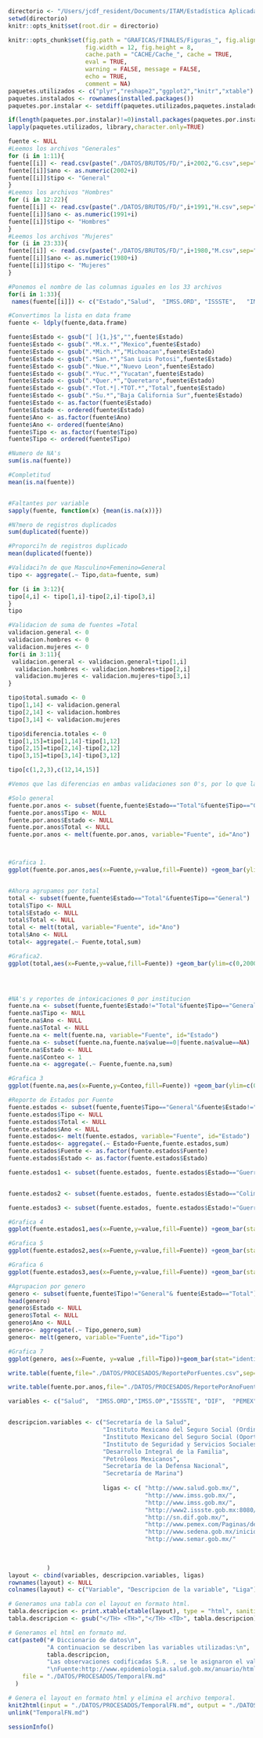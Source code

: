 ```r
directorio <- "/Users/jcdf_resident/Documents/ITAM/Estadística Aplicada I/Proyecto"
setwd(directorio)
knitr::opts_knit$set(root.dir = directorio)

knitr::opts_chunk$set(fig.path = "GRAFICAS/FINALES/Figuras_", fig.align = 'center',
                      fig.width = 12, fig.height = 8, 
                      cache.path = "CACHE/Cache_", cache = TRUE, 
                      eval = TRUE, 
                      warning = FALSE, message = FALSE,
                      echo = TRUE, 
                      comment = NA)
paquetes.utilizados <- c("plyr","reshape2","ggplot2","knitr","xtable")
paquetes.instalados <- rownames(installed.packages())
paquetes.por.instalar <- setdiff(paquetes.utilizados,paquetes.instalados)

if(length(paquetes.por.instalar)!=0)install.packages(paquetes.por.instalar)
lapply(paquetes.utilizados, library,character.only=TRUE)
```


```r
fuente <- NULL
#Leemos los archivos "Generales"
for (i in 1:11){
fuente[[i]] <- read.csv(paste("./DATOS/BRUTOS/FD/",i+2002,"G.csv",sep=""),sep=",", header= TRUE,stringsAsFactors=TRUE,na.strings=c("NA","S.R.","S/R"), fileEncoding="latin1")
fuente[[i]]$ano <- as.numeric(2002+i)
fuente[[i]]$tipo <- "General"
}
#Leemos los archivos "Hombres"
for (i in 12:22){
fuente[[i]] <- read.csv(paste("./DATOS/BRUTOS/FD/",i+1991,"H.csv",sep=""),sep=",", header= TRUE,stringsAsFactors=TRUE,na.strings=c("NA","S.R.","S/R"), fileEncoding="latin1")
fuente[[i]]$ano <- as.numeric(1991+i)
fuente[[i]]$tipo <- "Hombres"
}
#Leemos los archivos "Mujeres"
for (i in 23:33){
fuente[[i]] <- read.csv(paste("./DATOS/BRUTOS/FD/",i+1980,"M.csv",sep=""),sep=",", header= TRUE,stringsAsFactors=TRUE,na.strings=c("NA","S.R.","S/R"), fileEncoding="latin1")
fuente[[i]]$ano <- as.numeric(1980+i)
fuente[[i]]$tipo <- "Mujeres"
}

#Ponemos el nombre de las columnas iguales en los 33 archivos
for(i in 1:33){
 names(fuente[[i]]) <- c("Estado","Salud",  "IMSS.ORD",	"ISSSTE",	"IMSS.OP",	"DIF",	"PEMEX",	"SEDENA",	"SEMAR","Otras",	"Total","Ano","Tipo")}

#Convertimos la lista en data frame
fuente <- ldply(fuente,data.frame)
```

```r
fuente$Estado <- gsub("[ ]{1,}$","",fuente$Estado)
fuente$Estado <- gsub(".*M.x.*","Mexico",fuente$Estado)
fuente$Estado <- gsub(".*Mich.*","Michoacan",fuente$Estado)
fuente$Estado <- gsub(".*San.*","San Luis Potosi",fuente$Estado)
fuente$Estado <- gsub(".*Nue.*","Nuevo Leon",fuente$Estado)
fuente$Estado <- gsub(".*Yuc.*","Yucatan",fuente$Estado)
fuente$Estado <- gsub(".*Quer.*","Queretaro",fuente$Estado)
fuente$Estado <- gsub(".*Tot.*|.*TOT.*","Total",fuente$Estado)
fuente$Estado <- gsub(".*Su.*","Baja California Sur",fuente$Estado)
fuente$Estado <- as.factor(fuente$Estado)
fuente$Estado <- ordered(fuente$Estado)
fuente$Ano <- as.factor(fuente$Ano)
fuente$Ano <- ordered(fuente$Ano)
fuente$Tipo <- as.factor(fuente$Tipo)
fuente$Tipo <- ordered(fuente$Tipo)

```



```r
#Numero de NA's
sum(is.na(fuente))

#Completitud
mean(is.na(fuente))


#Faltantes por variable
sapply(fuente, function(x) {mean(is.na(x))}) 

#N?mero de registros duplicados
sum(duplicated(fuente))

#Proporci?n de registros duplicado
mean(duplicated(fuente))

#Validaci?n de que Masculino+Femenino=General
tipo <- aggregate(.~ Tipo,data=fuente, sum)

for (i in 3:12){
tipo[4,i] <- tipo[1,i]-tipo[2,i]-tipo[3,i]
}
tipo

#Validacion de suma de fuentes =Total
validacion.general <- 0
validacion.hombres <- 0
validacion.mujeres <- 0
for(i in 3:11){
 validacion.general <- validacion.general+tipo[1,i]
  validacion.hombres <- validacion.hombres+tipo[2,i]
  validacion.mujeres <- validacion.mujeres+tipo[3,i]
}

tipo$total.sumado <- 0
tipo[1,14] <- validacion.general
tipo[2,14] <- validacion.hombres
tipo[3,14] <- validacion.mujeres

tipo$diferencia.totales <- 0
tipo[1,15]=tipo[1,14]-tipo[1,12]
tipo[2,15]=tipo[2,14]-tipo[2,12]
tipo[3,15]=tipo[3,14]-tipo[3,12]

tipo[c(1,2,3),c(12,14,15)]

#Vemos que las diferencias en ambas validaciones son 0's, por lo que la información es verídica. La prueba de rangos indica que igual estan estructurados de manera correcta, ninguna fuente proporcionó mas datos que el total reportado.
```


```r
#Solo general
fuente.por.anos <- subset(fuente,fuente$Estado=="Total"&fuente$Tipo=="General") 
fuente.por.anos$Tipo <- NULL
fuente.por.anos$Estado <- NULL
fuente.por.anos$Total <- NULL
fuente.por.anos <- melt(fuente.por.anos, variable="Fuente", id="Ano")



#Grafica 1.
ggplot(fuente.por.anos,aes(x=Fuente,y=value,fill=Fuente)) +geom_bar(ylim=c(0,200000),stat="identity")+theme_bw()+theme(axis.title.x=element_blank(),axis.title.y=element_blank(),axis.text.x=element_blank())+facet_wrap(~Ano)+ggtitle("Intoxicaciones registradas por fuentes distribuidas anualmente")+theme(plot.title=element_text(face="bold",lineheight=1))


#Ahora agrupamos por total
total <- subset(fuente,fuente$Estado=="Total"&fuente$Tipo=="General") 
total$Tipo <- NULL
total$Estado <- NULL
total$Total <- NULL
total <- melt(total, variable="Fuente", id="Ano")
total$Ano <- NULL
total<- aggregate(.~ Fuente,total,sum)

#Grafica2.
ggplot(total,aes(x=Fuente,y=value,fill=Fuente)) +geom_bar(ylim=c(0,200000),stat="identity")+theme_bw()+theme(axis.title.x=element_blank(),axis.title.y=element_blank())+guides(fill=FALSE)+ggtitle("Intoxicaciones totales registradas por fuentes \n Periodo 2003-2013")+theme(plot.title=element_text(face="bold",lineheight=1))


                                                                                                               
```

```r

#NA's y reportes de intoxicaciones 0 por institucion
fuente.na <- subset(fuente,fuente$Estado!="Total"&fuente$Tipo=="General")
fuente.na$Tipo <- NULL
fuente.na$Ano <- NULL
fuente.na$Total <- NULL
fuente.na <- melt(fuente.na, variable="Fuente", id="Estado")
fuente.na <- subset(fuente.na,fuente.na$value==0|fuente.na$value==NA)
fuente.na$Estado <- NULL
fuente.na$Conteo <- 1
fuente.na <- aggregate(.~ Fuente,fuente.na,sum)

#Grafica 3
ggplot(fuente.na,aes(x=Fuente,y=Conteo,fill=Fuente)) +geom_bar(ylim=c(0,15),stat="identity")+theme_bw()+guides(fill=FALSE)+theme(axis.title.x=element_blank(),axis.title.y=element_blank())+ggtitle("Número de veces en que la institución no reportó incidentes \n Periodo 2003-2013")+theme(plot.title=element_text(face="bold",lineheight=1))

```

```r
#Reporte de Estados por Fuente
fuente.estados <- subset(fuente,fuente$Tipo=="General"&fuente$Estado!="Total")
fuente.estados$Tipo <- NULL
fuente.estados$Total <- NULL
fuente.estados$Ano <- NULL
fuente.estados<- melt(fuente.estados, variable="Fuente", id="Estado")
fuente.estados<- aggregate(.~ Estado+Fuente,fuente.estados,sum)
fuente.estados$Fuente <- as.factor(fuente.estados$Fuente)
fuente.estados$Estado <- as.factor(fuente.estados$Estado)

fuente.estados1 <- subset(fuente.estados, fuente.estados$Estado=="Guerrero"|fuente.estados$Estado=="Guanajuato"|fuente.estados$Estado=="Michoacan"|fuente.estados$Estado=="Morelos"|fuente.estados$Estado=="Jalisco"|fuente.estados$Estado=="Puebla")


fuente.estados2 <- subset(fuente.estados, fuente.estados$Estado=="Colima"|fuente.estados$Estado=="Durango"|fuente.estados$Estado=="Mexico"|fuente.estados$Estado=="Nayarit"|fuente.estados$Estado=="Oaxaca"|fuente.estados$Estado=="Queretaro"|fuente.estados$Estado=="Sinaloa"|fuente.estados$Estado=="Sonora"|fuente.estados$Estado=="Zacatecas"|fuente.estados$Estado=="Aguascalientes")

fuente.estados3 <- subset(fuente.estados, fuente.estados$Estado!="Guerrero"&fuente.estados$Estado!="Guanajuato"&fuente.estados$Estado!="Michoacan"&fuente.estados$Estado!="Morelos"&fuente.estados$Estado!="Jalisco"&fuente.estados$Estado!="Puebla"&fuente.estados$Estado!="Colima"&fuente.estados$Estado!="Durango"&fuente.estados$Estado!="Mexico"& fuente.estados$Estado!="Nayarit"&fuente.estados$Estado!="Oaxaca"&fuente.estados$Estado!="Queretaro"&fuente.estados$Estado!="Sinaloa"&fuente.estados$Estado!="Sonora"&fuente.estados$Estado!="Zacatecas"&fuente.estados$Estado!="Aguascalientes")

#Grafica 4
ggplot(fuente.estados1,aes(x=Fuente,y=value,fill=Fuente)) +geom_bar(stat="identity")+theme_bw()+theme(axis.title.x=element_blank(),axis.title.y=element_blank(),axis.text.x=element_blank())+facet_wrap(~Estado)+ scale_y_continuous(breaks=seq(0,1000000,50000))+ggtitle("Número de intoxicaciones reportadas por cada institución \n Periodo 2003-2013 V.1")+theme(plot.title=element_text(face="bold",lineheight=1))

#Grafica 5
ggplot(fuente.estados2,aes(x=Fuente,y=value,fill=Fuente)) +geom_bar(stat="identity")+theme_bw()+theme(axis.title.x=element_blank(),axis.title.y=element_blank(),axis.text.x=element_blank())+facet_wrap(~Estado)+ scale_y_continuous(breaks=seq(0,250000,25000))+ggtitle("Número de intoxicaciones reportadas por cada institución \n Periodo 2003-2013 V.2")+theme(plot.title=element_text(face="bold",lineheight=1))                                                                                                                                                                                      

#Grafica 6
ggplot(fuente.estados3,aes(x=Fuente,y=value,fill=Fuente)) +geom_bar(stat="identity")+theme_bw()+theme(axis.title.x=element_blank(),axis.title.y=element_blank(),axis.text.x=element_blank())+facet_wrap(~Estado)+ scale_y_continuous(breaks=seq(0,250000,1150))+ggtitle("Número de intoxicaciones reportadas por cada institución \n Periodo 2003-2013 V.3")+theme(plot.title=element_text(face="bold",lineheight=1))


```

```r
#Agrupacion por genero
genero <- subset(fuente,fuente$Tipo!="General"& fuente$Estado=="Total")
head(genero)
genero$Estado <- NULL
genero$Total <- NULL
genero$Ano <- NULL
genero<- aggregate(.~ Tipo,genero,sum)
genero<- melt(genero, variable="Fuente",id="Tipo")

#Grafica 7
ggplot(genero, aes(x=Fuente, y=value ,fill=Tipo))+geom_bar(stat="identity",position="dodge")+theme_bw()+theme(axis.title.x=element_blank(),axis.title.y=element_blank())+ggtitle("Por género")+theme(plot.title=element_text(face="bold",lineheight=1))+ggtitle("Número de intoxicaciones reportadas por cada institución por género \n Periodo 2003-2013")+theme(plot.title=element_text(face="bold",lineheight=1))+ scale_y_continuous(breaks=seq(0,9990000,20000),options(scipen=7))+scale_fill_manual(values=c("blue","red"))


```

```r
write.table(fuente,file="./DATOS/PROCESADOS/ReportePorFuentes.csv",sep=",",row.names=FALSE)

write.table(fuente.por.anos,file="./DATOS/PROCESADOS/ReportePorAnoFuente.csv",sep=",",row.names=FALSE)

```


```r
variables <- c("Salud",  "IMSS.ORD","IMSS.OP","ISSSTE",	"DIF",	"PEMEX",	"SEDENA",	"SEMAR")


descripcion.variables <- c("Secretaría de la Salud", 
                           "Instituto Mexicano del Seguro Social (Ordinario)",
                           "Instituto Mexicano del Seguro Social (Oportunidades)", 
                           "Instituto de Seguridad y Servicios Sociales de los Trabajadores del Estado",
                           "Desarrollo Integral de la Familia",
                           "Petróleos Mexicanos",
                           "Secretaría de la Defensa Nacional",
                           "Secretaría de Marina")
                           
                           ligas <- c( "http://www.salud.gob.mx/",
                                       "http://www.imss.gob.mx/",
                                       "http://www.imss.gob.mx/",
                                       "http://www2.issste.gob.mx:8080/",
                                       "http://sn.dif.gob.mx/",
                                       "http://www.pemex.com/Paginas/default.aspx#.VFBQcPmG-oM",
                                       "http://www.sedena.gob.mx/inicio",
                                       "http://www.semar.gob.mx/"
                                       
            

           )
layout <- cbind(variables, descripcion.variables, ligas)
rownames(layout) <- NULL 
colnames(layout) <- c("Variable", "Descripcion de la variable", "Liga")

# Generamos una tabla con el layout en formato html.
tabla.descripcion <- print.xtable(xtable(layout), type = "html", sanitize.text.function=function(x){x})
tabla.descripcion <- gsub("</TH> <TH>","</TH> <TD>", tabla.descripcion)

# Generamos el html en formato md.
cat(paste0("# Diccionario de datos\n", 
           "A continuacion se describen las variables utilizadas:\n", 
           tabla.descripcion, 
           "Las observaciones codificadas S.R. , se le asignaron el valor de NA",
           "\nFuente:http://www.epidemiologia.salud.gob.mx/anuario/html/anuarios.html"), 
    file = "./DATOS/PROCESADOS/TemporalFN.md"
  )

# Genera el layout en formato html y elimina el archivo temporal.
knit2html(input = "./DATOS/PROCESADOS/TemporalFN.md", output = "./DATOS/PROCESADOS/Layout.html")
unlink("TemporalFN.md")


```

```r
sessionInfo()
```

